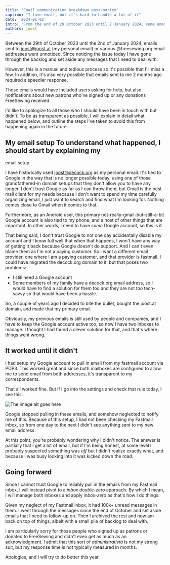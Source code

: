```yaml
---
title: 'Email communication breakdown post-mortem'
caption: "I love email, but it's hard to handle a lot of it"
date: '2024-01-02'
intro: 'From the end of 29 October 2023 until 2 January 2024, some emails sent to me fell between the cracks'
authors: joost
---
```


Between the 29th of October 2023 until the 2nd of January 2024, emails sent to
joost@joost.at (my personal email) or various @freesewing.org email addresses
went unnoticed. Since noticing the issue today I have gone through the backlog
and set aside any messages that I need to deal with.

<!-- truncate -->

However, this is a manual and tedious process so it's possible that I'll miss a
few. In addition, it's also very possible that emails sent to me 2 months ago
required a speedier response.

These emails would have included users asking for help, but also notifications
about new patrons who've signed up or any donations FreeSewing received.

I'd like to apologize to all those who I should have been in touch with but
didn't. To be as transparent as possible, I will explain in detail what
happened below, and outline the steps I've taken to avoid this from happening
again in the future.

## My email setup To understand what happened, I should start by explaining my

email setup.

I have historically used joost@decock.org as my personal email. It's tied to
Google in the way that is no longer possible today, using one of those
grandfathered-in domain setups that they don't allow you to have any longer. I
don't trust Google as far as I can throw them, but Gmail is the best mail
client for my needs because I don't want to spend my time carefully organizing
email, I just want to search and find what I'm looking for. Nothing comes close
to Gmail when it comes to that.

Furthermore, as an Android user, this primary not-really-gmail-but-still-a-bit
Google account is also tied to my phone, and a host of other things that are
important. In other words, I need to have _some_ Google account, so this is it.

That being said, I don't trust Google to not one day accidentally disable my
account and I know full well that when that happens, I won't have any way of
getting it back because Google doesn't do support. And I can't even blame them
as I'm not a paying customer. So I want a different email provider, one where
I am a paying customer, and that provider is fastmail. I could have migrated
the decock.org domain to it, but that poses two problems:

- I still need a Google account
- Some members of my family have a decock.org email address, so I would have to
  find a solution for them too and they are not too tech-savvy so that would
  have been a hassle.

So, a couple of years ago I decided to bite the bullet, bought the joost.at
domain, and made that my primary email.

Obviously, my previous emails is still used by people and companies, and I have
to keep the Google account active too, so now I have two inboxes to manage. I
thought I had found a clever solution for that, and that's where things went
wrong.

## It worked until it didn't

I had setup my Google account to pull in email from my fastmail account via
POP3. This worked great and since both mailboxes are configured to allow me to
send email from both addresses, it's transparent to my correspondents.

That all worked fine. But if I go into the settings and check that rule today,
I see this:

![The image alt goes
here](https://imagedelivery.net/ouSuR9yY1bHt-fuAokSA5Q/blog-email-breakdown-post-mortem-1/public 'An error message saying that emails have not been imported since 29 October
2023')

Google stopped pulling in these emails, and somehow neglected to notify me of
this. Because of this setup, I had not been checking my Fastmail inbox, so
from one day to the next I didn't see anything sent to my new email address.

At this point, you're probably wondering why I didn't notice. The answer is
partially that I get a lot of email, but if I'm being honest, at some level I
probably suspected something was _off_ but I didn't realize exactly what, and
because I was busy looking into it was kicked down the road.

## Going forward

Since I cannot trust Google to reliably pull in the emails from my Fastmail
inbox, I will instead pivot to a _inbox double-zero_ approach. By which I mean,
I will manage both inboxes and apply _inbox-zero_ as that's how I do things.

Given my neglect of my Fastmail inbox, it had 100k+ unread messages in them. I
went through the messages since the end of October and set aside emails that I
need to follow-up on. Then I archived the rest and now am back on top of
things, albeit with a small pile of backlog to deal with.

I am particularly sorry for those people who signed up as patrons or donated to
FreeSewing and didn't even get as much as an acknowledgment. I admit that this
sort of _administrativia_ is not my strong suit, but my response time is not
typically measured in months.

Apologies, and I will try to do better this year.
